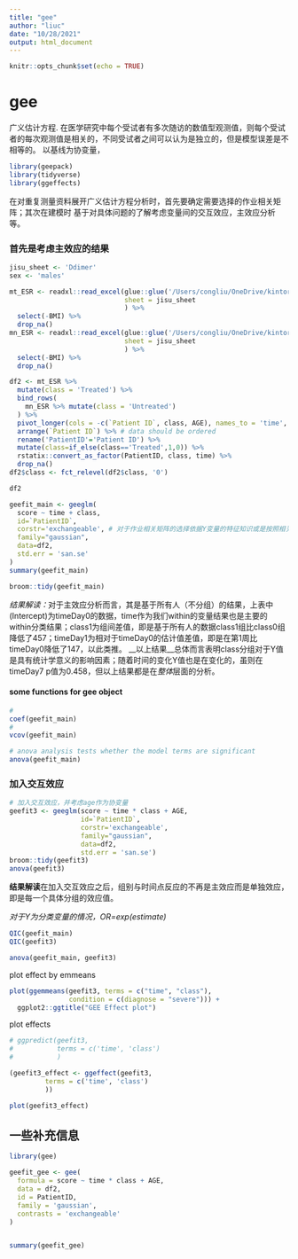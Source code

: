 ```yaml
---
title: "gee"
author: "liuc"
date: "10/28/2021"
output: html_document
---
```


```r
knitr::opts_chunk$set(echo = TRUE)
```

# gee

广义估计方程. 在医学研究中每个受试者有多次随访的数值型观测值，则每个受试者的每次观测值是相关的，不同受试者之间可以认为是独立的，但是模型误差是不相等的。
以基线为协变量，

```r
library(geepack)
library(tidyverse)
library(ggeffects)

```

在对重复测量资料展开广义估计方程分析时，首先要确定需要选择的作业相关矩阵；其次在建模时 基于对具体问题的了解考虑变量间的交互效应，主效应分析等。

### 首先是考虑主效应的结果

```r
jisu_sheet <- 'Ddimer'
sex <- 'males'

mt_ESR <- readxl::read_excel(glue::glue('/Users/congliu/OneDrive/kintor/Daily_Work/{sex}_treated.xlsx'),
                             sheet = jisu_sheet
                             ) %>%
  select(-BMI) %>%
  drop_na()
mn_ESR <- readxl::read_excel(glue::glue('/Users/congliu/OneDrive/kintor/Daily_Work/{sex}_untreated.xlsx'),
                             sheet = jisu_sheet
                             ) %>%
  select(-BMI) %>%
  drop_na()

df2 <- mt_ESR %>%
  mutate(class = 'Treated') %>%
  bind_rows(
    mn_ESR %>% mutate(class = 'Untreated')
  ) %>%
  pivot_longer(cols = -c(`Patient ID`, class, AGE), names_to = 'time', values_to = 'score') %>%
  arrange(`Patient ID`) %>% # data should be ordered
  rename('PatientID'='Patient ID') %>%
  mutate(class=if_else(class=='Treated',1,0)) %>%
  rstatix::convert_as_factor(PatientID, class, time) %>% 
  drop_na()
df2$class <- fct_relevel(df2$class, '0')

df2
```

```r
geefit_main <- geeglm(
  score ~ time + class,
  id=`PatientID`,
  corstr='exchangeable', # 对于作业相关矩阵的选择依据Y变量的特征知识或是按照相关性矩阵进行选择
  family="gaussian",
  data=df2,
  std.err = 'san.se'
)
summary(geefit_main)

broom::tidy(geefit_main)

```

*结果解读：*对于主效应分析而言，其是基于所有人（不分组）的结果，上表中(Intercept)为timeDay0的数据，time作为我们within的变量结果也是主要的within分类结果；class1为组间差值，即是基于所有人的数据class1组比class0组降低了457；timeDay1为相对于timeDay0的估计值差值，即是在第1周比timeDay0降低了147，以此类推。 \_\_以上结果\_\_总体而言表明class分组对于Y值是具有统计学意义的影响因素；随着时间的变化Y值也是在变化的，虽则在timeDay7 p值为0.458，但以上结果都是在*整体*层面的分析。

#### some functions for gee object

```r
#
coef(geefit_main)
#
vcov(geefit_main)

# anova analysis tests whether the model terms are significant
anova(geefit_main)
```

### 加入交互效应

```r
# 加入交互效应，并考虑age作为协变量
geefit3 <- geeglm(score ~ time * class + AGE,
                  id=`PatientID`,
                  corstr='exchangeable',
                  family="gaussian",
                  data=df2,
                  std.err = 'san.se')
broom::tidy(geefit3)
anova(geefit3)
```

**结果解读**在加入交互效应之后，组别与时间点反应的不再是主效应而是单独效应，即是每一个具体分组的效应值。

*对于Y为分类变量的情况，OR=exp(estimate)*

```r
QIC(geefit_main)
QIC(geefit3)

anova(geefit_main, geefit3)

```

plot effect by emmeans

```r
plot(ggemmeans(geefit3, terms = c("time", "class"),
               condition = c(diagnose = "severe"))) + 
  ggplot2::ggtitle("GEE Effect plot")
```
plot effects
```r
# ggpredict(geefit3,
#           terms = c('time', 'class')
#           )

(geefit3_effect <- ggeffect(geefit3,
         terms = c('time', 'class')
         ))

plot(geefit3_effect)
```



## 一些补充信息

```r
library(gee)

geefit_gee <- gee(
  formula = score ~ time * class + AGE,
  data = df2,
  id = PatientID,
  family = 'gaussian',
  contrasts = 'exchangeable'
)


summary(geefit_gee)
```






